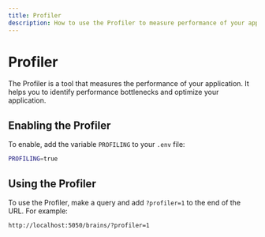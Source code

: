 ```yaml
---
title: Profiler
description: How to use the Profiler to measure performance of your application.
---
```



# Profiler

The Profiler is a tool that measures the performance of your application. It helps you to identify performance bottlenecks and optimize your application.

## Enabling the Profiler

To enable, add the variable `PROFILING` to your `.env` file:

```bash
PROFILING=true
```

## Using the Profiler

To use the Profiler, make a query and add `?profiler=1` to the end of the URL. For example:

```bash
http://localhost:5050/brains/?profiler=1
```